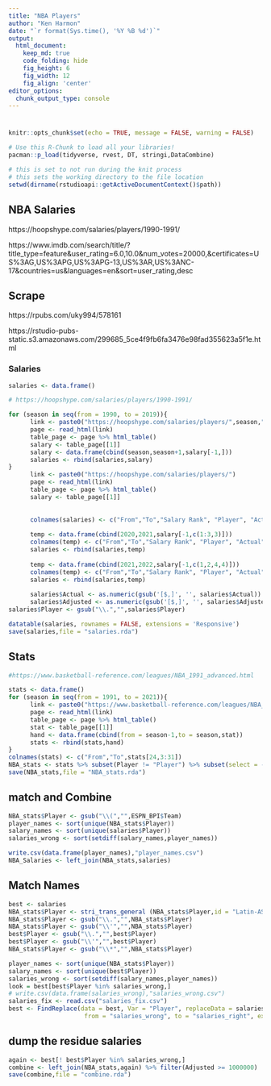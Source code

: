 ```yaml
---
title: "NBA Players"
author: "Ken Harmon"
date: "`r format(Sys.time(), '%Y %B %d')`"
output:
  html_document:  
    keep_md: true
    code_folding: hide
    fig_height: 6
    fig_width: 12
    fig_align: 'center'
editor_options: 
  chunk_output_type: console
---
```


# {.tabset .tabset-fade}

```r
knitr::opts_chunk$set(echo = TRUE, message = FALSE, warning = FALSE)
```

```r
# Use this R-Chunk to load all your libraries!
pacman::p_load(tidyverse, rvest, DT, stringi,DataCombine)
```

```r
# this is set to not run during the knit process
# this sets the working directory to the file location
setwd(dirname(rstudioapi::getActiveDocumentContext()$path))
```

## NBA Salaries

https://hoopshype.com/salaries/players/1990-1991/

https://www.imdb.com/search/title/?title_type=feature&user_rating=6.0,10.0&num_votes=20000,&certificates=US%3AG,US%3APG,US%3APG-13,US%3AR,US%3ANC-17&countries=us&languages=en&sort=user_rating,desc

## Scrape

https://rpubs.com/uky994/578161

https://rstudio-pubs-static.s3.amazonaws.com/299685_5ce4f9fb6fa3476e98fad355623a5f1e.html

### Salaries

```r
salaries <- data.frame()

# https://hoopshype.com/salaries/players/1990-1991/ 

for (season in seq(from = 1990, to = 2019)){
      link <- paste0("https://hoopshype.com/salaries/players/",season,"-",season+1,"/")
      page <- read_html(link)
      table_page <- page %>% html_table()
      salary <- table_page[[1]]
      salary <- data.frame(cbind(season,season+1,salary[-1,])) 
      salaries <- rbind(salaries,salary)
}
      link <- paste0("https://hoopshype.com/salaries/players/")
      page <- read_html(link)
      table_page <- page %>% html_table()
      salary <- table_page[[1]]
      
      
      colnames(salaries) <- c("From","To","Salary Rank", "Player", "Actual", "Adjusted")
      
      temp <- data.frame(cbind(2020,2021,salary[-1,c(1:3,3)]))
      colnames(temp) <- c("From","To","Salary Rank", "Player", "Actual", "Adjusted")
      salaries <- rbind(salaries,temp)
      
      temp <- data.frame(cbind(2021,2022,salary[-1,c(1,2,4,4)]))
      colnames(temp) <- c("From","To","Salary Rank", "Player", "Actual", "Adjusted")
      salaries <- rbind(salaries,temp)
      
      salaries$Actual <- as.numeric(gsub('[$,]', '', salaries$Actual))
      salaries$Adjusted <- as.numeric(gsub('[$,]', '', salaries$Adjusted))
salaries$Player <- gsub("\\.","",salaries$Player) 

datatable(salaries, rownames = FALSE, extensions = 'Responsive')
save(salaries,file = "salaries.rda")

```

## Stats

```r

#https://www.basketball-reference.com/leagues/NBA_1991_advanced.html

stats <- data.frame()
for (season in seq(from = 1991, to = 2021)){
      link <- paste0("https://www.basketball-reference.com/leagues/NBA_",season,"_advanced.html")
      page <- read_html(link)
      table_page <- page %>% html_table()
      stat <- table_page[[1]]
      hand <- data.frame(cbind(from = season-1,to = season,stat)) 
      stats <- rbind(stats,hand)
}
colnames(stats) <- c("From","To",stats[24,3:31])
NBA_stats <- stats %>% subset(Player != "Player") %>% subset(select = -c(Rk)) %>% as.tibble()
save(NBA_stats,file = "NBA_stats.rda")
```

## match and Combine

```r
NBA_stats$Player <- gsub("\\(","",ESPN_BPI$Team)
player_names <- sort(unique(NBA_stats$Player))
salary_names <- sort(unique(salaries$Player))
salaries_wrong <- sort(setdiff(salary_names,player_names))

write.csv(data.frame(player_names),"player_names.csv")
NBA_Salaries <- left_join(NBA_stats,salaries)
```

## Match Names

```r
best <- salaries 
NBA_stats$Player <- stri_trans_general (NBA_stats$Player,id = "Latin-ASCII")
NBA_stats$Player <- gsub("\\.","",NBA_stats$Player)
NBA_stats$Player <- gsub("\\'","",NBA_stats$Player)
best$Player <- gsub("\\.","",best$Player)
best$Player <- gsub("\\'","",best$Player)
NBA_stats$Player <- gsub("\\*","",NBA_stats$Player)

player_names <- sort(unique(NBA_stats$Player))
salary_names <- sort(unique(best$Player))
salaries_wrong <- sort(setdiff(salary_names,player_names))
look = best[best$Player %in% salaries_wrong,]
# write.csv(data.frame(salaries_wrong),"salaries_wrong.csv")
salaries_fix <- read.csv("salaries_fix.csv")
best <- FindReplace(data = best, Var = "Player", replaceData = salaries_fix,
                     from = "salaries_wrong", to = "salaries_right", exact = TRUE)
```

## dump the residue salaries

```r
again <- best[! best$Player %in% salaries_wrong,]
combine <- left_join(NBA_stats,again) %>% filter(Adjusted >= 1000000)
save(combine,file = "combine.rda")
```




